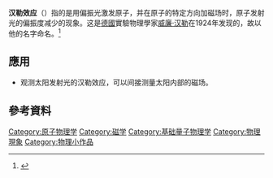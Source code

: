 {{noteTA
|G1=Physics
}}
'''汉勒效应'''（{{lang-en|Hanle effect}}）指的是用偏振光激发原子，并在原子的特定方向加磁场时，原子发射光的偏振度减少的现象。这是[[德國|德國]]實驗物理學家[[威廉·汉勒|威廉·汉勒]]在1924年发现的，故以他的名字命名。<ref name="Abraham 2003">{{cite journal |author = J Alnis, K Blushs, M Auzinsh, S Kennedy, N Shafer-Ray, E R I Abraham |year = 2003 |title = The Hanle effect and level crossing spectroscopy in Rb vapour under strong laser excitation |journal = [[Journal_of_Physics_B|Journal of Physics B]] |volume = 36 |pages = 1161–1173 |doi = 10.1088/0953-4075/36/6/307 |url = http://www.nhn.ou.edu/~abe/research/OUReprints/The%20Hanle%20effect%20in%20Rb%20vapour%20under%20strong%20laser%20excitation.pdf |bibcode = 2003JPhB...36.1161A |access-date = 2013-12-23 |archive-date = 2016-03-03 |archive-url = https://web.archive.org/web/20160303185402/http://www.nhn.ou.edu/~abe/research/OUReprints/The%20Hanle%20effect%20in%20Rb%20vapour%20under%20strong%20laser%20excitation.pdf |dead-url = yes }}</ref>

==應用==
*观测太阳发射光的汉勒效应，可以间接测量太阳内部的磁场。

==參考資料==
{{reflist}}

[[Category:原子物理学|Category:原子物理学]]
[[Category:磁学|Category:磁学]]
[[Category:基础量子物理学|Category:基础量子物理学]]
[[Category:物理現象|Category:物理現象]]
[[Category:物理小作品|Category:物理小作品]]


{{physics-stub}}